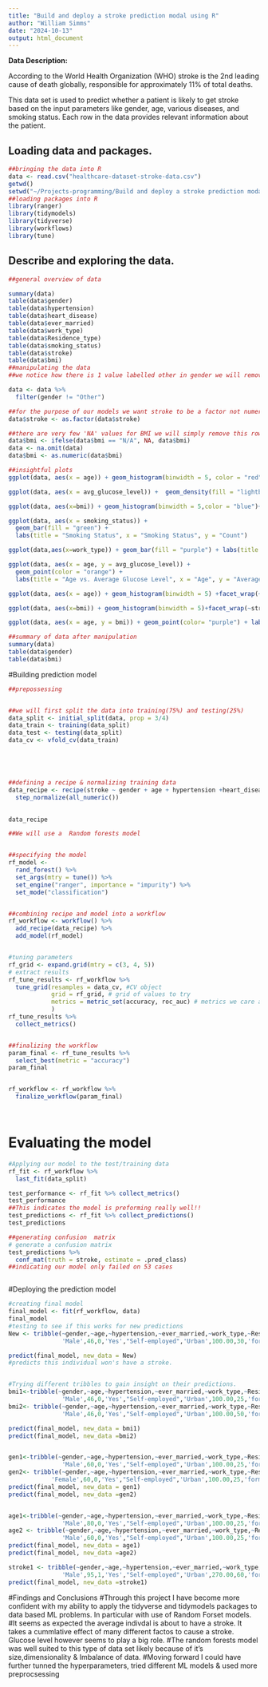---
title: "Build and deploy a stroke prediction modal using R"
author: "William Simms"
date: "2024-10-13"
output: html_document
---

**Data Description:**

According to the World Health Organization (WHO) stroke is the 2nd leading cause of death globally, responsible for approximately 11% of total deaths.

This data set is used to predict whether a patient is likely to get stroke based on the input parameters like gender, age, various diseases, and smoking status. Each row in the data provides relevant information about the patient.

## Loading data and packages.

```{r}
##bringing the data into R
data <- read.csv("healthcare-dataset-stroke-data.csv")
getwd()
setwd("~/Projects-programming/Build and deploy a stroke prediction modal")
##loading packages into R
library(ranger)
library(tidymodels)
library(tidyverse)
library(workflows)
library(tune)
```

## Describe and exploring the data.

```{r}
##general overview of data

summary(data)
table(data$gender)
table(data$hypertension)
table(data$heart_disease)
table(data$ever_married)
table(data$work_type)
table(data$Residence_type)
table(data$smoking_status)
table(data$stroke)
table(data$bmi)
##manipulating the data
##we notice how there is 1 value labelled other in gender we will remove this

data <- data %>%
  filter(gender != "Other")

##for the purpose of our models we want stroke to be a factor not numeric.
data$stroke <- as.factor(data$stroke)

##there are very few 'NA' values for BMI we will simply remove this rows.
data$bmi <- ifelse(data$bmi == "N/A", NA, data$bmi)
data <- na.omit(data)
data$bmi <- as.numeric(data$bmi)

##insightful plots
ggplot(data, aes(x = age)) + geom_histogram(binwidth = 5, color = "red")+  labs(title = "Distribution of Age", x = "Age", y = "Frequency")

ggplot(data, aes(x = avg_glucose_level)) +  geom_density(fill = "lightblue") +  labs(title = "Density Plot of Average Glucose level",x= "Average Glucose Level")

ggplot(data, aes(x=bmi)) + geom_histogram(binwidth = 5,color = "blue")+labs(title = ("Distribution of BMI"),x="bmi",y="Frequency")

ggplot(data, aes(x = smoking_status)) +
  geom_bar(fill = "green") +
  labs(title = "Smoking Status", x = "Smoking Status", y = "Count")

ggplot(data,aes(x=work_type)) + geom_bar(fill = "purple") + labs(title = "work_type",x="W_T",y="count")

ggplot(data, aes(x = age, y = avg_glucose_level)) +
  geom_point(color = "orange") +
  labs(title = "Age vs. Average Glucose Level", x = "Age", y = "Average Glucose Level")

ggplot(data, aes(x = age)) + geom_histogram(binwidth = 5) +facet_wrap(~ stroke, ncol = 2) +labs(title = "Distribution of Age by Stroke")

ggplot(data, aes(x=bmi)) + geom_histogram(binwidth = 5)+facet_wrap(~stroke,ncol=2)+labs(title = "Distriubution of bmi by Stroke")

ggplot(data, aes(x = age, y = bmi)) + geom_point(color= "purple") + labs(title = "Age vs. BMI", x = "Age", y = "BMI")

##summary of data after manipulation
summary(data)
table(data$gender)
table(data$bmi)
```

#Building prediction model

```{r}
##prepossessing 


##we will first split the data into training(75%) and testing(25%)
data_split <- initial_split(data, prop = 3/4)
data_train <- training(data_split)
data_test <- testing(data_split)
data_cv <- vfold_cv(data_train)





##defining a recipe & normalizing training data
data_recipe <- recipe(stroke ~ gender + age + hypertension +heart_disease + Residence_type + avg_glucose_level +work_type +smoking_status +bmi+ever_married,data = data_train) %>%
  step_normalize(all_numeric()) 
  

data_recipe

##We will use a  Random forests model


##specifying the model
rf_model <- 
  rand_forest() %>%
  set_args(mtry = tune()) %>%
  set_engine("ranger", importance = "impurity") %>%
  set_mode("classification") 


##combining recipe and model into a workflow
rf_workflow <- workflow() %>%
  add_recipe(data_recipe) %>%
  add_model(rf_model)


#tuning parameters
rf_grid <- expand.grid(mtry = c(3, 4, 5))
# extract results
rf_tune_results <- rf_workflow %>%
  tune_grid(resamples = data_cv, #CV object
            grid = rf_grid, # grid of values to try
            metrics = metric_set(accuracy, roc_auc) # metrics we care about
            )
rf_tune_results %>%
  collect_metrics()


##finalizing the workflow
param_final <- rf_tune_results %>%
  select_best(metric = "accuracy")
param_final


rf_workflow <- rf_workflow %>%
  finalize_workflow(param_final)




```

# Evaluating the model
```{r}

#Applying our model to the test/training data
rf_fit <- rf_workflow %>%
  last_fit(data_split)

test_performance <- rf_fit %>% collect_metrics()
test_performance
##This indicates the model is preforming really well!!
test_predictions <- rf_fit %>% collect_predictions()
test_predictions 

##generating confusion  matrix
# generate a confusion matrix
test_predictions %>% 
  conf_mat(truth = stroke, estimate = .pred_class)
##indicating our model only failed on 53 cases



```

#Deploying the prediction model

```{r}
#creating final model
final_model <- fit(rf_workflow, data)
final_model
#testing to see if this works for new predictions
New <- tribble(~gender,~age,~hypertension,~ever_married,~work_type,~Residence_type,~avg_glucose_level,~bmi,~smoking_status, ~heart_disease,
               'Male',46,0,'Yes',"Self-employed",'Urban',100.00,30,'formerly smoked',1)

predict(final_model, new_data = New)
#predicts this individual won's have a stroke.


#Trying different tribbles to gain insight on their predictions.
bmi1<-tribble(~gender,~age,~hypertension,~ever_married,~work_type,~Residence_type,~avg_glucose_level,~bmi,~smoking_status,~heart_disease,
               'Male',46,0,'Yes',"Self-employed",'Urban',100.00,25,'formerly smoked',1)
bmi2<- tribble(~gender,~age,~hypertension,~ever_married,~work_type,~Residence_type,~avg_glucose_level,~bmi,~smoking_status,~heart_disease,
               'Male',46,0,'Yes',"Self-employed",'Urban',100.00,50,'formerly smoked',1)

predict(final_model, new_data = bmi1)
predict(final_model, new_data =bmi2)


gen1<-tribble(~gender,~age,~hypertension,~ever_married,~work_type,~Residence_type,~avg_glucose_level,~bmi,~smoking_status,~heart_disease,
               'Male',60,0,'Yes',"Self-employed",'Urban',100.00,25,'formerly smoked',1)
gen2<- tribble(~gender,~age,~hypertension,~ever_married,~work_type,~Residence_type,~avg_glucose_level,~bmi,~smoking_status,~heart_disease,
            'Female',60,0,'Yes',"Self-employed",'Urban',100.00,25,'formerly smoked',1)
predict(final_model, new_data = gen1)
predict(final_model, new_data =gen2)


age1<-tribble(~gender,~age,~hypertension,~ever_married,~work_type,~Residence_type,~avg_glucose_level,~bmi,~smoking_status,~heart_disease,
               'Male',80,0,'Yes',"Self-employed",'Urban',100.00,25,'formerly smoked',1)
age2 <- tribble(~gender,~age,~hypertension,~ever_married,~work_type,~Residence_type,~avg_glucose_level,~bmi,~smoking_status,~heart_disease,
               'Male',60,0,'Yes',"Self-employed",'Urban',100.00,25,'formerly smoked',1)
predict(final_model, new_data = age1)
predict(final_model, new_data =age2)

stroke1 <- tribble(~gender,~age,~hypertension,~ever_married,~work_type,~Residence_type,~avg_glucose_level,~bmi,~smoking_status,~heart_disease,
               'Male',95,1,'Yes',"Self-employed",'Urban',270.00,60,'formerly smoked',1)
predict(final_model, new_data =stroke1)
```

#Findings and Conclusions
#Through this project I have become more confident with my ability to apply the tidyverse and tidymodels packages to data based ML problems. In particular with use of Random Forset models.
#It seems as expected the average indivdal is about to have a stroke. It takes a cummlative effect of many different factos to cause a stroke. Glucose level however seems to play a big role.
#The random forests model was well suited to this type of data set likely because of it's size,dimensionality & Imbalance of data.
#Moving forward I could have further tunned the hyperparameters, tried different ML models & used more preprocsessing
